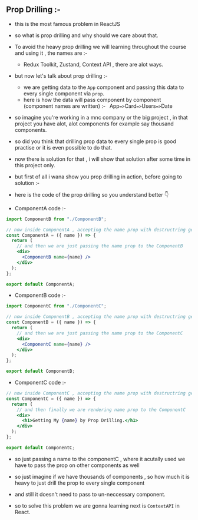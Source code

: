 ## Prop Drilling :-

- this is the most famous problem in ReactJS
- so what is prop drilling and why should we care about that.

- To avoid the heavy prop drilling we will learning throughout the course and using it , the names are :-

  - Redux Toolkit, Zustand, Context API , there are alot ways.

- but now let's talk about prop drilling :-

  - we are getting data to the `App` component and passing this data to every single component via `prop`.
  - here is how the data will pass component by component (component names are written) :-
    ` `App`=>`Card`=>`Users`=>`Date` `

- so imagine you're working in a mnc company or the big project , in that project you have alot, alot components for example say thousand components.
- so did you think that drilling prop data to every single prop is good practise or it is even possible to do that.
- now there is solution for that , i will show that solution after some time in this project only.
- but first of all i wana show you prop drilling in action, before going to solution :-

- here is the code of the prop drilling so you understand better 👇

- ComponentA code :-

```jsx
import ComponentB from "./ComponentB";

// now inside ComponentA , accepting the name prop with destructring getting it from App Component.
const ComponentA = ({ name }) => {
  return (
    // and then we are just passing the name prop to the ComponentB
    <div>
      <ComponentB name={name} />
    </div>
  );
};

export default ComponentA;
```

- ComponentB code :-

```jsx
import ComponentC from "./ComponentC";

// now inside ComponentB , accepting the name prop with destructring getting it from ComponentA.
const ComponentB = ({ name }) => {
  return (
    // and then we are just passing the name prop to the ComponentC
    <div>
      <ComponentC name={name} />
    </div>
  );
};

export default ComponentB;
```

- ComponentC code :-

```jsx
// now inside ComponentC , accepting the name prop with destructring getting it from ComponentB.
const ComponentC = ({ name }) => {
  return (
    // and then finally we are rendering name prop to the ComponentC
    <div>
      <h1>Getting My {name} by Prop Drilling.</h1>
    </div>
  );
};

export default ComponentC;
```

- so just passing a name to the componentC , where it acutally used we have to pass the prop on other components as well
- so just imagine if we have thousands of components , so how much it is heavy to just drill the prop to every single component
- and still it doesn't need to pass to un-neccessary component.

- so to solve this problem we are gonna learning next is `ContextAPI` in React.
